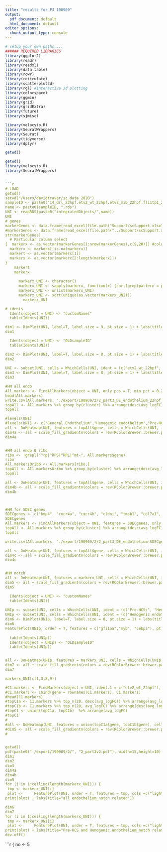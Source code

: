 ```yaml
---
title: "results for PJ 190909"
output:
  pdf_document: default
  html_document: default
editor_options:
  chunk_output_type: console
---
```


```r
# setup your own paths....
###### REQUIRED LIBRARIES
library(ggplot2)
library(readr)
library(readxl)
library(data.table)
library(rowr)
library(reticulate)
library(scatterplot3d)
library(rgl) #interactive 3d plotting
library(colorspace)
library(ggmin)
library(grid)
library(gridExtra)
library(future)
library(sjmisc)

library(velocyto.R)
library(SeuratWrappers)
library(Seurat)
library(tidyverse)
library(dplyr)

getwd()
```

```r
getwd()
library(velocyto.R)
library(SeuratWrappers)


```r
# LOAD
getwd()
setwd("/Users/davidtraver/sc_data_2020")
sampleID <- paste0("14_drl_22hpf.etv2_wt_22hpf.etv2_mib_22hpf.fli1tp1_24hpf","_endo")
name <- paste0(sampleID, ".rds")
UNI <- readRDS(paste0("integratedObjects/",name))
UNI
# genes
markerGenes <- data.frame(read_excel(file.path("Support/scSupport.xlsx"), sheet = "markerGenes", col_names=F, skip=0)) #load our table with markers
#markerGenes <- data.frame(read_excel(file.path("../Support/scSupport.xlsx"), sheet = "markerGenesTimepoint", col_names=F, skip=0))
str(markerGenes)
  # Particular column select
{  markerx <- as.vector(markerGenes[1:nrow(markerGenes),c(9,20)]) #column no. or markerGenes$HSC, was notch, but changed to HSCs
  markerx <- markerx[!is.na(markerx)]
  markert <- as.vector(markerx[1])
  markerx <- as.vector(markerx[2:length(markerx)])
}
    markert
    markerx
    
      markerx_UNI <- character()
      markerx_UNI <- sapply(markerx, function(x) {sort(grep(pattern = paste0("^",x), rownames(UNI[["SCT"]]@data), value= T, ignore.case = T))})
      markerx_UNI <- unlist(markerx_UNI)
      markerx_UNI <- sort(unique(as.vector(markerx_UNI)))
        markerx_UNI

# idents
  Idents(object = UNI) <- "customNames"
  table(Idents(UNI))

dim1 <- DimPlot(UNI, label=T, label.size = 8, pt.size = 1) + labs(title=sampleID)
dim1

  Idents(object = UNI) <- "OLDsampleID"
  table(Idents(UNI))

dim2 <- DimPlot(UNI, label=T, label.size = 8, pt.size = 1) + labs(title=sampleID)
dim2  
  
UNI <- subset(UNI, cells = WhichCells(UNI, ident = (c("etv2_wt_22hpf", "etv2_mib_22hpf"))), max.cells.per.ident = Inf, random.seed = 1)
dim3 <- DimPlot(UNI, label=T, label.size = 8, pt.size = 1) + labs(title=sampleID)
dim3

#HM all endo
All.markers <- FindAllMarkers(object = UNI, only.pos = T, min.pct = 0.25, logfc.threshold = 0.20, return.thresh = 0.1) #return.tresh to find the same as FindMarkers
head(All.markers)
write.csv(All.markers, "./export/190909/2/2_part3_DE_endothelium_22hpf_WTxMIB.csv")
topAll <- All.markers %>% group_by(cluster) %>% arrange(desc(avg_logFC)) %>% top_n(20, avg_logFC) %>% filter(avg_logFC>0.1)
topAll

#levels(UNI)
#levels(UNI) <- c("General Endothelium","Hemogenic endothelium","Pre-HCSs","BVECs","Endocardium","KVECs","SDECs")
all <- DoHeatmap(UNI, features = topAll$gene, cells = WhichCells(UNI, idents = NULL, downsample = 250), group.by = "ident", group.bar = T, disp.min = -2, disp.max = NULL, slot = "scale.data", assay = "SCT", label = T, size = 5, hjust = 0.5, angle = 0, draw.lines = T, raster = TRUE, combine = TRUE, group.bar.height = 0.000000001)
dim4a <- all + scale_fill_gradientn(colors = rev(RColorBrewer::brewer.pal(n = 10, name = "RdBu")), na.value = "white") + guides(color=FALSE) + labs(title="all endothelium_DE")
dim4a


#HM all endo 0 ribo
ribo <- !grepl("^rp|^RPS|^RPL|^mt-", All.markers$gene)
ribo
All.markers0ribo <- All.markers[ribo,]
topAll <- All.markers0ribo %>% group_by(cluster) %>% arrange(desc(avg_logFC)) %>% top_n(20, avg_logFC) %>% filter(avg_logFC>0.1)
topAll

all <- DoHeatmap(UNI, features = topAll$gene, cells = WhichCells(UNI, idents = NULL, downsample = 250), group.by = "ident", group.bar = T, disp.min = -2, disp.max = NULL, slot = "scale.data", assay = "SCT", label = T, size = 5, hjust = 0.5, angle = 0, draw.lines = T, raster = TRUE, combine = TRUE, group.bar.height = 0.000000001)
dim4b <- all + scale_fill_gradientn(colors = rev(RColorBrewer::brewer.pal(n = 10, name = "RdBu")), na.value = "white") + guides(color=FALSE) + labs(title="all endothelium_DE no ribo")
dim4b



#HM for SDEC genes
SDECgenes <- c("bmp4", "cxcr4a", "cxcr4b", "cldni", "tmsb1", "col7a1", "tp63", "lama5", "mmp30", "sparc", "dcn", "apoeb", "angptl4")  
SDECgenes
All.markers <- FindAllMarkers(object = UNI, features = SDECgenes, only.pos = T, min.pct = 0.0001, logfc.threshold = 0.00001, return.thresh = 1000) #return.tresh to find the same as FindMarkers
topAll <- All.markers %>% group_by(cluster) %>% arrange(desc(avg_logFC)) %>% top_n(20, avg_logFC) %>% filter(avg_logFC>0.00001)
topAll

write.csv(All.markers, "./export/190909/2/2_part3_DE_endothelium-SDECgenes_22hpf_WTxMIB.csv")

all <- DoHeatmap(UNI, features = topAll$gene, cells = WhichCells(UNI, idents = NULL, downsample = Inf), group.by = "ident", group.bar = T, disp.min = -2, disp.max = NULL, slot = "scale.data", assay = "SCT", label = T, size = 5, hjust = 0.5, angle = 0, draw.lines = T, raster = TRUE, combine = TRUE, group.bar.height = 0.000000001)
dim4c <- all + scale_fill_gradientn(colors = rev(RColorBrewer::brewer.pal(n = 10, name = "RdBu")), na.value = "white") + guides(color=FALSE) + labs(title="mib vs wt SDEC genes")
dim4c


#HM notch
all <- DoHeatmap(UNI, features = markerx_UNI, cells = WhichCells(UNI, idents = NULL, downsample = 250), group.by = "ident", group.bar = T, disp.min = -2, disp.max = NULL, slot = "scale.data", assay = "SCT", label = T, size = 5, hjust = 0.5, angle = 0, draw.lines = T, raster = TRUE, combine = TRUE, group.bar.height = 0.000000001)
dim5 <- all + scale_fill_gradientn(colors = rev(RColorBrewer::brewer.pal(n = 10, name = "RdBu")), na.value = "white") + guides(color=FALSE) + labs(title="all endothelium_notch related")
dim5

  Idents(object = UNI) <- "customNames"
  table(Idents(UNI))
  
UNIp <- subset(UNI, cells = WhichCells(UNI, ident = (c("Pre-HCSs", "Hemogenic endothelium"))), max.cells.per.ident = Inf, random.seed = 1)
UNIp <- subset(UNI, cells = WhichCells(UNI, ident = (c("Hemogenic endothelium"))), max.cells.per.ident = Inf, random.seed = 1)
dim6 <- DimPlot(UNIp, label=T, label.size = 8, pt.size = 1) + labs(title=sampleID)
dim6
FeaturePlot(UNIp, order = T, features = c("gfi1aa","myb", "cebpa"), pt.size=3, split.by = "OLDsampleID")
  
  table(Idents(UNIp))
  Idents(object = UNIp) <- "OLDsampleID"
  table(Idents(UNIp))


all <- DoHeatmap(UNIp, features = markerx_UNI, cells = WhichCells(UNIp, idents = NULL, downsample = 50), group.by = "ident", group.bar = T, disp.min = -2, disp.max = NULL, slot = "scale.data", assay = "SCT", label = T, size = 5, hjust = 0.5, angle = 0, draw.lines = T, raster = TRUE, combine = TRUE, group.bar.height = 0.000000001)
dim7 <- all + scale_fill_gradientn(colors = rev(RColorBrewer::brewer.pal(n = 10, name = "RdBu")), na.value = "white") + guides(color=FALSE) + labs(title="Pre-HCS and Hemogenic endothelium_notch related")
dim7

markerx_UNI[c(1,3,8,9)]

#C1.markers <- FindMarkers(object = UNI, ident.1 = c("etv2_wt_22hpf"), ident.2 = c("etv2_mib_22hpf"), logfc.threshold = 0.20, min.pct = 0.25)
#C1.markers <- cbind(gene = rownames(C1.markers), C1.markers)
#head(C1.markers)
#topC1a <- C1.markers %>% top_n(20, desc(avg_logFC)) %>% arrange(avg_logFC) %>% filter(avg_logFC < 0)
#topC1b <- C1.markers %>% top_n(20, avg_logFC) %>% arrange(desc(avg_logFC)) %>% filter(avg_logFC > 0)
#topC1 <- union(topC1a, topC1b)  %>% arrange(avg_logFC)
#topC1
#
#all <- DoHeatmap(UNI, features = union(topC1a$gene, topC1b$gene), cells = WhichCells(UNI, idents = NULL, downsample = 25), group.by = "ident", group.bar = T, #disp.min = -2, disp.max = NULL, slot = "scale.data", assay = "SCT", label = T, size = 5, hjust = 0.5, angle = 0, draw.lines = T, raster = TRUE, combine = #TRUE, group.bar.height = 0.000000001)
#dim5 <- all + scale_fill_gradientn(colors = rev(RColorBrewer::brewer.pal(n = 10, name = "RdBu")), na.value = "white") + guides(color=FALSE)
#


getwd()
pdf(paste0("./export/190909/2/", "2_part3v2.pdf"), width=15,height=10)
dim1
dim2
dim3
dim4a
dim4b
dim5
for (i in 1:ceiling(length(markerx_UNI))) {
 tmp <- markerx_UNI[i]
 plot <-     FeaturePlot(UNI, order = T, features = tmp, cols =c("light grey", "dark red"), min.cutoff= NA, max.cutoff= NA, reduction = "umap", dims = c(1,2), pt.size=2, ncol=2, split.by = "OLDsampleID")
print(plot) + labs(title="all endothelium_notch related")}

dim6
dim7
for (i in 1:ceiling(length(markerx_UNI))) {
 tmp <- markerx_UNI[i]
 plot <-     FeaturePlot(UNI, order = T, features = tmp, cols =c("light grey", "dark red"), min.cutoff= NA, max.cutoff= NA, reduction = "umap", dims = c(1,2), pt.size=2, ncol=2, split.by = "OLDsampleID")
print(plot) + labs(title="Pre-HCS and Hemogenic endothelium_notch related")}
dev.off()
```

```r
{                           no <- 5